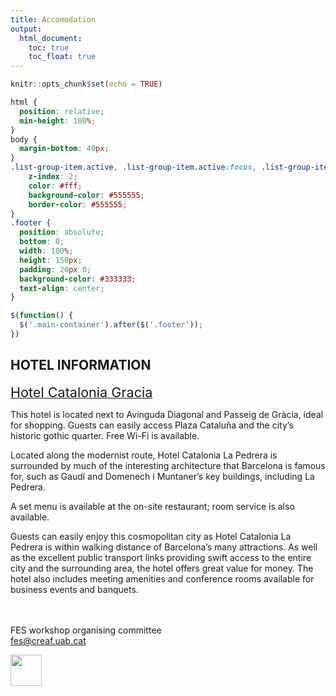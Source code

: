 ```yaml
---
title: Accomodation
output: 
  html_document:
    toc: true
    toc_float: true
---
```

<style>
.title{
    display: none;
}
.tocify-extend-page { 
  height: 100px !important;
}
</style>


```r
knitr::opts_chunk$set(echo = TRUE)
```

```css
html {
  position: relative;
  min-height: 100%;
}
body {
  margin-bottom: 40px;
}
.list-group-item.active, .list-group-item.active:focus, .list-group-item.active:hover {
    z-index: 2;
    color: #fff;
    background-color: #555555;
    border-color: #555555;
}
.footer {
  position: absolute;
  bottom: 0;
  width: 100%;
  height: 150px;
  padding: 20px 0;
  background-color: #333333;
  text-align: center;
}
```

```js
$(function() {
  $('.main-container').after($('.footer'));
})
```
<style>
body {
text-align: left}
</style>

## HOTEL INFORMATION

<a href="https://www.cataloniahotels.com/en/hotel/catalonia-gracia" target="_blank"><span style="font-size:calc(12px + 1vw)">Hotel Catalonia Gracia</span></a>

This hotel is located next to Avinguda Diagonal and Passeig de Gràcia, ideal for shopping. Guests can easily access Plaza Cataluña and the city’s historic gothic quarter. Free Wi-Fi is available.

Located along the modernist route, Hotel Catalonia La Pedrera is surrounded by much of the interesting architecture that Barcelona is famous for, such as Gaudí and Domenech i Muntaner's key buildings, including La Pedrera.

A set menu is available at the on-site restaurant; room service is also available.

Guests can easily enjoy this cosmopolitan city as Hotel Catalonia La Pedrera is within walking distance of Barcelona’s many attractions. As well as the excellent public transport links providing swift access to the entire city and the surrounding area, the hotel offers great value for money. The hotel also includes meeting amenities and conference rooms available for business events and banquets.
<br>
<br>
<br>





::: {.footer .text-muted .bg-info}
 <p>FES workshop organising committee<br>
 <a href="mailto:fes@creaf.uab.cat">fes@creaf.uab.cat</a></p>
 <img src="images/CREAF SO - logo pluma_blanca ENG_ministerio.png" alt="" height = "50">
:::